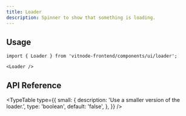 ```yaml
---
title: Loader
description: Spinner to show that something is loading.
---
```


## Usage

```tsx
import { Loader } from 'vitnode-frontend/components/ui/loader';
```

```tsx
<Loader />
```

## API Reference


<TypeTable
  type={{
    small: {
      description: 'Use a smaller version of the loader.',
      type: 'boolean',
      default: 'false',
    },
  }}
/>
